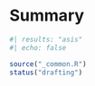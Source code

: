 # Summary {#sec-summary}


```r
#| results: "asis"
#| echo: false

source("_common.R")
status("drafting")
```
